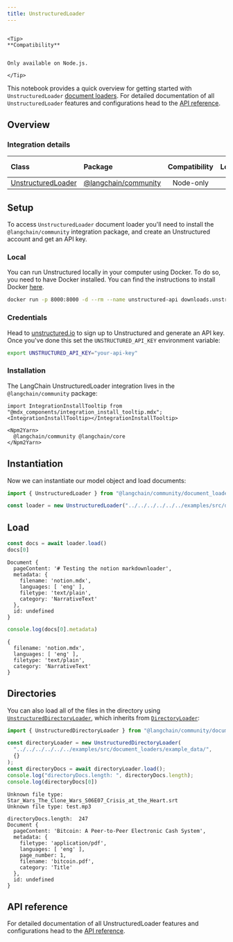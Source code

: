 ```yaml
---
title: UnstructuredLoader
---
```


```{=mdx}

<Tip>
**Compatibility**


Only available on Node.js.

</Tip>

```

This notebook provides a quick overview for getting started with `UnstructuredLoader` [document loaders](/oss/concepts/document_loaders). For detailed documentation of all `UnstructuredLoader` features and configurations head to the [API reference](https://api.js.langchain.com/classes/langchain_community_document_loaders_fs_unstructured.UnstructuredLoader.html).

## Overview

### Integration details

| Class | Package | Compatibility | Local | [PY support](https://python.langchain.com/docs/integrations/document_loaders/unstructured_file) |
| :--- | :--- | :---: | :---: |  :---: |
| [UnstructuredLoader](https://api.js.langchain.com/classes/langchain_community_document_loaders_fs_unstructured.UnstructuredLoader.html) | [@langchain/community](https://api.js.langchain.com/modules/langchain_community_document_loaders_fs_unstructured.html) | Node-only | ✅ | ✅ |

## Setup

To access `UnstructuredLoader` document loader you'll need to install the `@langchain/community` integration package, and create an Unstructured account and get an API key.

### Local

You can run Unstructured locally in your computer using Docker. To do so, you need to have Docker installed. You can find the instructions to install Docker [here](https://docs.docker.com/get-docker/).

```bash
docker run -p 8000:8000 -d --rm --name unstructured-api downloads.unstructured.io/unstructured-io/unstructured-api:latest --port 8000 --host 0.0.0.0
```

### Credentials

Head to [unstructured.io](https://unstructured.io/api-key-hosted) to sign up to Unstructured and generate an API key. Once you've done this set the `UNSTRUCTURED_API_KEY` environment variable:

```bash
export UNSTRUCTURED_API_KEY="your-api-key"
```

### Installation

The LangChain UnstructuredLoader integration lives in the `@langchain/community` package:

```{=mdx}
import IntegrationInstallTooltip from "@mdx_components/integration_install_tooltip.mdx";
<IntegrationInstallTooltip></IntegrationInstallTooltip>

<Npm2Yarn>
  @langchain/community @langchain/core
</Npm2Yarn>

```

## Instantiation

Now we can instantiate our model object and load documents:

```typescript
import { UnstructuredLoader } from "@langchain/community/document_loaders/fs/unstructured"

const loader = new UnstructuredLoader("../../../../../../examples/src/document_loaders/example_data/notion.mdx")
```

## Load

```typescript
const docs = await loader.load()
docs[0]
```

```output
Document {
  pageContent: '# Testing the notion markdownloader',
  metadata: {
    filename: 'notion.mdx',
    languages: [ 'eng' ],
    filetype: 'text/plain',
    category: 'NarrativeText'
  },
  id: undefined
}
```

```typescript
console.log(docs[0].metadata)
```

```output
{
  filename: 'notion.mdx',
  languages: [ 'eng' ],
  filetype: 'text/plain',
  category: 'NarrativeText'
}
```

## Directories

You can also load all of the files in the directory using [`UnstructuredDirectoryLoader`](https://api.js.langchain.com/classes/langchain.document_loaders_fs_unstructured.UnstructuredDirectoryLoader.html), which inherits from [`DirectoryLoader`](/oss/integrations/document_loaders/file_loaders/directory):

```typescript
import { UnstructuredDirectoryLoader } from "@langchain/community/document_loaders/fs/unstructured";

const directoryLoader = new UnstructuredDirectoryLoader(
  "../../../../../../examples/src/document_loaders/example_data/",
  {}
);
const directoryDocs = await directoryLoader.load();
console.log("directoryDocs.length: ", directoryDocs.length);
console.log(directoryDocs[0])

```

```output
Unknown file type: Star_Wars_The_Clone_Wars_S06E07_Crisis_at_the_Heart.srt
Unknown file type: test.mp3
```
```output
directoryDocs.length:  247
Document {
  pageContent: 'Bitcoin: A Peer-to-Peer Electronic Cash System',
  metadata: {
    filetype: 'application/pdf',
    languages: [ 'eng' ],
    page_number: 1,
    filename: 'bitcoin.pdf',
    category: 'Title'
  },
  id: undefined
}
```

## API reference

For detailed documentation of all UnstructuredLoader features and configurations head to the [API reference](https://api.js.langchain.com/classes/langchain_community_document_loaders_fs_unstructured.UnstructuredLoader.html).
